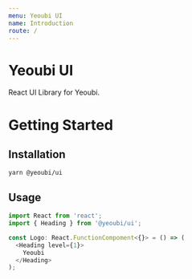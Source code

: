 ```yaml
---
menu: Yeoubi UI
name: Introduction
route: /
---
```


# Yeoubi UI

React UI Library for Yeoubi.

# Getting Started

## Installation

```console
yarn @yeoubi/ui
```

## Usage

```typescript
import React from 'react';
import { Heading } from '@yeoubi/ui';

const Logo: React.FunctionCompoment<{}> = () => (
  <Heading level={1}>
    Yeoubi
  </Heading>
);
```
